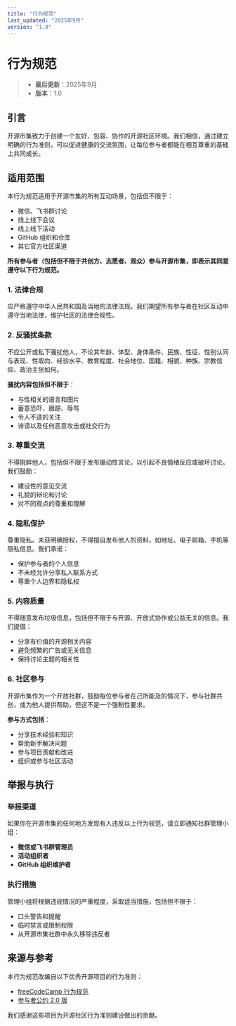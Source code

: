 ```yaml
---
title: "行为规范"
last_updated: "2025年9月"
version: "1.0"
---
```


# 行为规范

> - **最后更新**：2025年9月  
> - **版本**：1.0

## 引言

开源市集致力于创建一个友好、包容、协作的开源社区环境。我们相信，通过建立明确的行为准则，可以促进健康的交流氛围，让每位参与者都能在相互尊重的基础上共同成长。

## 适用范围

本行为规范适用于开源市集的所有互动场景，包括但不限于：
- 微信、飞书群讨论
- 线上线下会议
- 线上线下活动
- GitHub 组织和仓库
- 其它官方社区渠道

**所有参与者（包括但不限于共创方、志愿者、观众）参与开源市集，即表示其同意遵守以下行为规范。**

### 1. 法律合规
应严格遵守中华人民共和国及当地的法律法规。我们期望所有参与者在社区互动中遵守当地法律，维护社区的法律合规性。

### 2. 反骚扰条款
不应公开或私下骚扰他人，不论其年龄、体型、身体条件、民族、性征、性别认同与表现、性取向、经验水平、教育程度、社会地位、国籍、相貌、种族、宗教信仰、政治主张如何。

**骚扰内容包括但不限于**：
- 与性相关的语言和图片
- 蓄意恐吓、跟踪、辱骂
- 令人不适的关注
- 诽谤以及任何恶意攻击或社交行为

### 3. 尊重交流
不得挑衅他人，包括但不限于发布煽动性言论，以引起不良情绪反应或破坏讨论。我们鼓励：
- 建设性的意见交流
- 礼貌的辩论和讨论
- 对不同观点的尊重和理解

### 4. 隐私保护
尊重隐私。未获明确授权，不得擅自发布他人的资料，如地址、电子邮箱、手机等隐私信息。我们承诺：
- 保护参与者的个人信息
- 不未经允许分享私人联系方式
- 尊重个人边界和隐私权

### 5. 内容质量
不得随意发布垃圾信息，包括但不限于与开源、开放式协作或公益无关的信息。我们提倡：
- 分享有价值的开源相关内容
- 避免频繁的广告或无关信息
- 保持讨论主题的相关性

### 6. 社区参与
开源市集作为一个开放社群，鼓励每位参与者在己所能及的情况下，参与社群共创，或为他人提供帮助，但这不是一个强制性要求。

**参与方式包括**：
- 分享技术经验和知识
- 帮助新手解决问题
- 参与项目贡献和改进
- 组织或参与社区活动

## 举报与执行

### 举报渠道
如果你在开源市集的任何地方发现有人违反以上行为规范，请立即通知社群管理小组：
- **微信或飞书群管理员**
- **活动组织者**
- **GitHub 组织维护者**

### 执行措施
管理小组将根据违规情况的严重程度，采取适当措施，包括但不限于：
- 口头警告和提醒
- 临时禁言或限制权限
- 从开源市集社群中永久移除违反者

## 来源与参考

本行为规范改编自以下优秀开源项目的行为准则：

- [freeCodeCamp 行为规范](https://chinese.freecodecamp.org/news/code-of-conduct/)
- [参与者公约 2.0 版](https://www.contributor-covenant.org/zh-cn/version/2/0/code_of_conduct.html)

我们感谢这些项目为开源社区行为准则建设做出的贡献。
